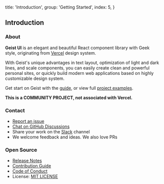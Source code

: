 
  title: 'Introduction',
  group: 'Getting Started',
  index: 5,
}

## Introduction

### About

**Geist UI** is an elegant and beautiful React component library with Geek style,
originating from [Vercel](https://vercel.com) design system.

With Geist's unique advantages in text layout, optimization of light and dark lines, and scale components,
you can easily create clean and powerful personal sites, or quickly build modern web applications based on highly customizable design system.

Get start on Geist with the [guide](/en-us/guide/installation),
or view full [project examples](https://github.com/geist-org/geist-ui/tree/master/examples).

<Note label="" type="warning">
  <b>This is a COMMUNITY PROJECT, not associated with Vercel.</b>
</Note>

### Contact

- [Report an issue](https://github.com/geist-org/geist-ui/issues/new)
- [Chat on GitHub Discussions](https://github.com/geist-org/geist-ui/discussions)
- Share your work on the [Slack](https://github.com/geist-org/geist-ui/discussions/572) channel
- We welcome feedback and ideas. We also love PRs

### Open Source

- [Release Notes](https://github.com/geist-org/geist-ui/releases)
- [Contribution Guide](https://github.com/geist-org/geist-ui/blob/master/.github/CONTRIBUTING.md)
- [Code of Conduct](https://github.com/geist-org/geist-ui/blob/master/.github/CODE_OF_CONDUCT.md)
- License: [MIT LICENSE](https://github.com/geist-org/geist-ui/blob/master/LICENSE)

